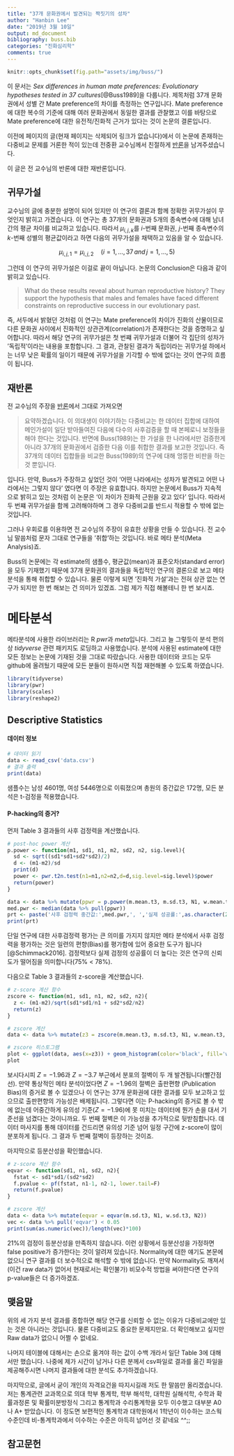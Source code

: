 ```yaml
---
title: "37개 문화권에서 발견되는 짝짓기의 성차"
author: "Hanbin Lee"
date: "2019년 3월 10일"
output: md_document
bibliography: buss.bib
categories: "진화심리학"
comments: true
---
```


```r
knitr::opts_chunk$set(fig.path="assets/img/buss/")
```

이 문서는 *Sex differences in human mate preferences: Evolutionary hypotheses tested in 37 cultures*[@Buss1989]을 다룹니다.
제목처럼 37개 문화권에서 성별 간 Mate preference의 차이를 측정하는 연구입니다.
Mate preference에 대한 복수의 기준에 대해 여러 문화권에서 동일한 결과를 관찰했고 이를 바탕으로 Mate preference에 대한 유전적/진화적 근거가 있다는 것이 논문의 결론입니다.

이전에 페이지의 글(현재 페이지는 삭제되어 링크가 없습니다)에서 이 논문에 존재하는 다중비교 문제를 거론한 적이 있는데 전중환 교수님께서 친절하게 [반론](https://darwin.tistory.com/2)을 남겨주셨습니다.

이 글은 전 교수님의 반론에 대한 재반론입니다.

## 귀무가설
교수님의 글에 충분한 설명이 되어 있지만 이 연구의 결론과 함께 정확한 귀무가설이 무엇인지 밝히고 가겠습니다.
이 연구는 총 37개의 문화권과 5개의 종속변수에 대해 남녀 간의 평균 차이를 비교하고 있습니다.
따라서 $\mu_{i,j,k}$를 $i$-번째 문화권, $j$-번째 종속변수의 $k$-번째 성별의 평균값이라고 하면 다음의 귀무가설을 채택하고 있음을 알 수 있습니다.

$$ \mu_{i,j,1} = \mu_{i,j,2} \quad (i=1,\ldots,37 \, and \, j=1,\ldots,5) $$

그런데 이 연구의 귀무가설은 이걸로 끝이 아닙니다.
논문의 Conclusion은 다음과 같이 밝히고 있습니다.

> What do these results reveal about human reproductive history? 
They support the hypothesis that males and females have faced different constraints on reproductive success in our evolutionary past.

즉, 서두에서 밝혔던 것처럼 이 연구는 Mate preference의 차이가 진화의 산물이므로 다른 문화권 사이에서 진화적인 상관관계(correlation)가 존재한다는 것을 증명하고 싶어합니다.
따라서 해당 연구의 귀무가설은 첫 번쨰 귀무가설과 더불어 각 집단의 성차가 '독립적'이라는 내용을 포함합니다.
그 결과, 관찰된 결과가 독립이라는 귀무가설 하에서는 너무 낮은 확률의 일이기 때문에 귀무가설을 기각할 수 밖에 없다는 것이 연구의 흐름이 됩니다.

## 재반론
전 교수님의 주장을 [반론](https://darwin.tistory.com/2)에서 그대로 가져오면 

> 요약하겠습니다. 이 의대생이 이야기하는 다중비교는 한 데이터 집합에 대하여 메인가설이 일단 받아들여진 다음에 다수의 사후검증을 할 때 본페로니 보정들을 해야 한다는 것입니다. 반면에 Buss(1989)는 한 가설을 한 나라에서만 검증한게 아니라 37개의 문화권에서 검증한 다음 이를 취합한 결과를 보고한 것입니다. 즉 37개의 데이터 집합들을 비교한 Buss(1989)의 연구에 대해 엉뚱한 비판을 하는 것 뿐입니다. 

입니다.
만약, Buss가 주장하고 싶었던 것이 '어떤 나라에서는 성차가 발견되고 어떤 나라에서는 그렇지 않다' 였다면 이 주장은 유효합니다.
하지만 논문에서 Buss가 지속적으로 밝히고 있는 것처럼 이 논문은 '이 차이가 진화적 근원을 갖고 있다' 입니다.
따라서 두 번쨰 귀무가설을 함께 고려해야하며 그 경우 다중비교를 반드시 적용할 수 밖에 없는 것입니다.

그러나 우회로를 이용하면 전 교수님의 주장이 유효한 상황을 만들 수 있습니다.
전 교수님 말씀처럼 문자 그대로 연구들을 '취합'하는 것입니다.
바로 메타 분석(Meta Analysis)죠.

Buss의 논문에는 각 estimate의 샘플수, 평균값(mean)과 표준오차(standard error)을 모두 기재했기 때문에 37개 문화권의 결과들을 독립적인 연구의 결론으로 보고 메타 분석을 통해 취합할 수 있습니다.
물론 이렇게 되면 '진화적 가설'과는 전혀 상관 없는 연구가 되지만 한 번 해보는 건 의미가 있겠죠.
그럼 제가 직접 해볼테니 한 번 보시죠.

# 메타분석
메타분석에 사용한 라이브러리는 R *pwr*과 *meta*입니다.
그리고 늘 그렇듯이 분석 편의상 *tidyverse* 관련 패키지도 로딩하고 사용했습니다.
분석에 사용된 estimate에 대한 모든 정보는 논문에 기재된 것을 그대로 따랐습니다.
사용한 데이터와 코드는 모두 github에 올려뒀기 때문에 모든 분들이 원하시면 직접 재현해볼 수 있도록 하였습니다.

```r
library(tidyverse)
library(pwr)
library(scales)
library(reshape2)
```

## Descriptive Statistics

#### 데이터 정보
```r
# 데이터 읽기
data <- read_csv('data.csv')
# 결과 출력
print(data)
```

샘플수는 남성 4601명, 여성 5446명으로 이뤄졌으며 총원의 중간값은 172명, 모든 분석은 t-검정을 적용했습니다.

#### P-hacking의 증거?

먼저 Table 3 결과들의 사후 검정력을 계산했습니다.
```r
# post-hoc power 계산
p.power <- function(m1, sd1, n1, m2, sd2, n2, sig.level){
  sd <- sqrt((sd1*sd1+sd2*sd2)/2)
  d <- (m1-m2)/sd
  print(d)
  power <- pwr.t2n.test(n1=n1,n2=n2,d=d,sig.level=sig.level)$power
  return(power)
}

data <- data %>% mutate(ppwr = p.power(m.mean.t3, m.sd.t3, N1, w.mean.t3, w.sd.t3, N2, 0.05))
med.pwr <- median(data %>% pull(ppwr))
prt <- paste('사후 검정력 중간값:',med.pwr,', ','실제 성공률:',as.character(29/37),sep="")
print(prt)
```

단일 연구에 대한 사후검정력 평가는 큰 의미를 가지지 않지만 메타 분석에서 사후 검정력을 평가하는 것은 일련의 편향(Bias)를 평가함에 있어 중요한 도구가 됩니다[@Schimmack2016].
검정력보다 실제 검정의 성공률이 더 높다는 것은 연구의 신뢰도가 떨어짐을 의미합니다(75% < 78%). 


다음으로 Table 3 결과들의 z-score을 계산했습니다.
```r
# z-score 계산 함수
zscore <- function(m1, sd1, n1, m2, sd2, n2){
  z <- (m1-m2)/sqrt(sd1*sd1/n1 + sd2*sd2/n2)
  return(z)
}

# zscore 계산
data <- data %>% mutate(z3 = zscore(m.mean.t3, m.sd.t3, N1, w.mean.t3, w.sd.t3, N2))

# zscore 히스토그램
plot <- ggplot(data, aes(x=z3)) + geom_histogram(color='black', fill='white', binwidth=0.2) + geom_vline(xintercept=-1.96, linetype='dashed', color='red', size=1) + geom_vline(xintercept=-3.7, linetype='dashed', color='red', size=1) +xlab('z-score of Table 3') + ylab('Frequency')
plot

```

보시다시피 $Z=-1.96$과 $Z=-3.7$ 부근에서 분포의 절벽이 두 개 발견됩니다(빨간점선).
만약 통상적인 메타 분석이었다면 $Z=-1.96$의 절벽은 출판편향 (Publication Bias)의 증거로 볼 수 있겠으나 이 연구는 37개 문화권에 대한 결과를 모두 보고하고 있으므로 출판편향의 가능성은 배제됩니다.
그렇다면 이는 P-hacking의 증거로 볼 수 밖에 없는데 어중간하게 유의성 기준($Z=-1.96$)에 못 미치는 데이터에 뭔가 손을 대서 기준선을 넘겼다는 것이니까요.
두 번째 절벽은 이 가능성을 추가적으로 뒷받침합니다. 데이터 마사지를 통해 데이터를 건드리면 유의성 기준 넘어 일정 구간에 z-score이 많이 분포하게 됩니다.
그 결과 두 번째 절벽이 등장하는 것이죠.

마지막으로 등분산성을 확인했습니다.
```r
# z-score 계산 함수
eqvar <- function(sd1, n1, sd2, n2){
  fstat <- sd1*sd1/(sd2*sd2)
  f.pvalue <- pf(fstat, n1-1, n2-1, lower.tail=F)
  return(f.pvalue)
}

# zscore 계산
data <- data %>% mutate(eqvar = eqvar(m.sd.t3, N1, w.sd.t3, N2))
vec <- data %>% pull('eqvar') < 0.05
print(sum(as.numeric(vec))/length(vec)*100)
```

21%의 검정이 등분산성을 만족하지 않습니다.
이런 상황에서 등분산성을 가정하면 false positive가 증가한다는 것이 알려져 있습니다.
Normality에 대한 얘기도 본문에 없으니 연구 결과를 더 보수적으로 해석할 수 밖에 없습니다.
만약 Normality도 깨져서 (이건 raw data가 없어서 현재로서는 확인불가) 비모수적 방법을 써야한다면 연구의 p-value들은 더 증가하겠죠.



## 맺음말
위의 세 가지 분석 결과를 종합하면 해당 연구를 신뢰할 수 없는 이유가 다중비교에만 있는 것은 아니라는 것입니다.
물론 다중비교도 중요한 문제지만요.
더 확인해보고 싶지만 Raw data가 없으니 어쩔 수 없네요.

나머지 테이블에 대해서는 손으로 옮겨야 하는 값이 수백 개라서 일단 Table 3에 대해서만 했습니다.
나중에 제가 시간이 남거나 다른 분께서 csv파일로 결과를 옮긴 파일을 제공해주시면 나머지 결과들에 대한 분석도 추가하겠습니다.

마지막으로, 글에서 굳이 개인의 자격요건을 따지시길래 저도 한 말씀만 올리겠습니다.
저는 통계관련 교과목으로 의대 학부 통계학, 학부 해석학, 대학원 실해석학, 수학과 확률과정론 및 확률미분방정식 그리고 통계학과 수리통계학을 모두 이수했고 대부분 A0나 A+ 받았습니다.
이 정도면 보편적인 통계학과 대학원에서 1학년이 이수하는 코스웍 수준인데 비-통계학과에서 이수하는 수준은 아득히 넘어선 것 같네요 ^^;; 

## 참고문헌
